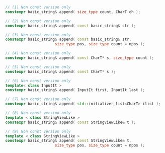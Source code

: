 ```cpp
// (1) Non const version only
constexpr basic_string& append( size_type count, CharT ch );

// (2) Non const version only
constexpr basic_string& append( const basic_string& str );

// (3) Non const version only
constexpr basic_string& append( const basic_string& str,
                      size_type pos, size_type count = npos );

// (4) Non const version only
constexpr basic_string& append( const CharT* s, size_type count );

// (5) Non const version only
constexpr basic_string& append( const CharT* s );

// (6) Non const version only
template< class InputIt >
constexpr basic_string& append( InputIt first, InputIt last );

// (7) Non const version only
constexpr basic_string& append( std::initializer_list<CharT> ilist );

// (8) Non const version only
template < class StringViewLike >
constexpr basic_string& append( const StringViewLike& t );

// (9) Non const version only
template < class StringViewLike >
constexpr basic_string& append( const StringViewLike& t,
                      size_type pos, size_type count = npos );
```
